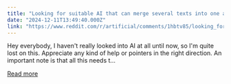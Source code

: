 ```yaml
---
title: "Looking for suitable AI that can merge several texts into one and/or cluster similar topics"
date: "2024-12-11T13:49:40.000Z"
link: "https://www.reddit.com/r/artificial/comments/1hbtv85/looking_for_suitable_ai_that_can_merge_several/"
---
```


Hey everybody, I haven't really looked into AI at all until now, so I'm quite lost on this. Appreciate any kind of help or pointers in the right direction. 
 An important note is that all this needs t...

[Read more](https://www.reddit.com/r/artificial/comments/1hbtv85/looking_for_suitable_ai_that_can_merge_several/)
